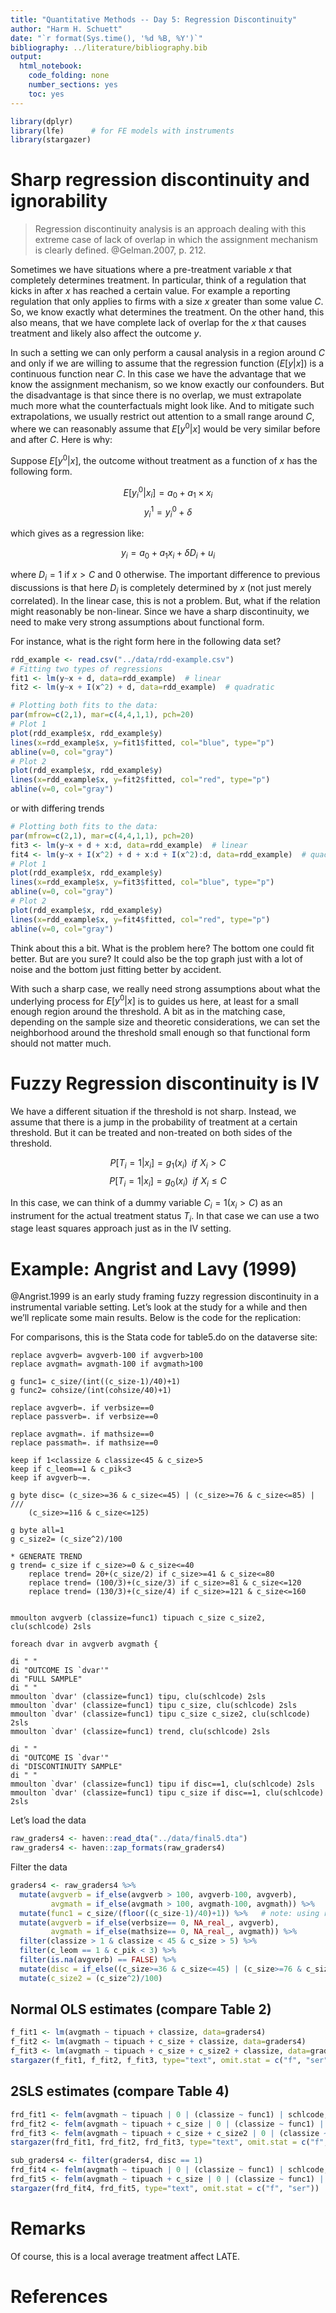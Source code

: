 ```yaml
---
title: "Quantitative Methods -- Day 5: Regression Discontinuity"
author: "Harm H. Schuett"
date: "`r format(Sys.time(), '%d %B, %Y')`"
bibliography: ../literature/bibliography.bib
output: 
  html_notebook: 
    code_folding: none
    number_sections: yes
    toc: yes
---
```


```r
library(dplyr)
library(lfe)      # for FE models with instruments
library(stargazer)
```

# Sharp regression discontinuity and ignorability

> Regression discontinuity analysis is an approach dealing with this extreme case of lack of overlap in which the assignment mechanism is clearly defined. @Gelman.2007, p. 212.

Sometimes we have situations where a pre-treatment variable $x$ that completely determines treatment. In particular, think of a regulation that kicks in after $x$ has reached a certain value. For example a reporting regulation that only applies to firms with a size $x$ greater than some value $C$. So, we know exactly what determines the treatment. On the other hand, this also means, that we have complete lack of overlap for the $x$ that causes treatment and likely also affect the outcome $y$.

In such a setting we can only perform a causal analysis in a region around $C$ and only if we are willing to assume that the regression function ($E[y|x]$) is a continuous function near $C$. In this case we have the advantage that we know the assignment mechanism, so we know exactly our confounders. But the disadvantage is that since there is no overlap, we must extrapolate much more what the counterfactuals might look like. And to mitigate such extrapolations, we usually restrict out attention to a small range around $C$, where we can reasonably assume that $E[y^0|x]$ would be very similar before and after $C$. Here is why:

Suppose $E[y^0|x]$, the outcome without treatment as a function of $x$ has the following form.

$$E[y^0_i|x_i] = a_0 + a_1\times x_i$$
$$y^1_i = y^0_i + \delta$$

which gives as a regression like:

$$y_i = a_0 + a_1 x_i + \delta D_i + u_i$$

where $D_i = 1$ if $x > C$ and $0$ otherwise. The important difference to previous discussions is that here $D_i$ is completely determined by $x$ (not just merely correlated). In the linear case, this is not a problem. But, what if the relation might reasonably be non-linear. Since we have a sharp discontinuity, we need to make very strong assumptions about functional form.

For instance, what is the right form here in the following data set?

```r
rdd_example <- read.csv("../data/rdd-example.csv")
# Fitting two types of regressions
fit1 <- lm(y~x + d, data=rdd_example)  # linear
fit2 <- lm(y~x + I(x^2) + d, data=rdd_example)  # quadratic

# Plotting both fits to the data:
par(mfrow=c(2,1), mar=c(4,4,1,1), pch=20)
# Plot 1
plot(rdd_example$x, rdd_example$y)
lines(x=rdd_example$x, y=fit1$fitted, col="blue", type="p")
abline(v=0, col="gray")
# Plot 2
plot(rdd_example$x, rdd_example$y)
lines(x=rdd_example$x, y=fit2$fitted, col="red", type="p")
abline(v=0, col="gray")
```

or with differing trends

```r
# Plotting both fits to the data:
par(mfrow=c(2,1), mar=c(4,4,1,1), pch=20)
fit3 <- lm(y~x + d + x:d, data=rdd_example)  # linear
fit4 <- lm(y~x + I(x^2) + d + x:d + I(x^2):d, data=rdd_example)  # quadratic
# Plot 1
plot(rdd_example$x, rdd_example$y)
lines(x=rdd_example$x, y=fit3$fitted, col="blue", type="p")
abline(v=0, col="gray")
# Plot 2
plot(rdd_example$x, rdd_example$y)
lines(x=rdd_example$x, y=fit4$fitted, col="red", type="p")
abline(v=0, col="gray")
```

Think about this a bit. What is the problem here? The bottom one could fit better. But are you sure? It could also be the top graph just with a lot of noise and the bottom just fitting better by accident.

With such a sharp case, we really need strong assumptions about what the underlying process for $E[y^0|x]$ is to guides us here, at least for a small enough region around the threshold. A bit as in the matching case, depending on the sample size and theoretic considerations, we can set the neighborhood around the threshold small enough so that functional form should not matter much.

# Fuzzy Regression discontinuity is IV

We have a different situation if the threshold is not sharp. Instead, we assume that there is a jump in the probability of treatment at a certain threshold. But it can be treated and non-treated on both sides of the threshold. 

$$P[T_i=1|x_i] = g_1(x_i) \,\,\, if \,\, X_i > C$$
$$P[T_i=1|x_i] = g_0(x_i) \,\,\, if \,\, X_i \leq C$$

In this case, we can think of a dummy variable $C_i = 1(x_i > C)$ as an instrument for the actual treatment status $T_i$. In that case we can use a two stage least squares approach just as in the IV setting.

# Example: Angrist and Lavy (1999)

@Angrist.1999 is an early study framing fuzzy regression discontinuity in a instrumental variable setting. Let's look at the study for a while and then we'll replicate some main results. Below is the code for the replication:

For comparisons, this is the Stata code for table5.do on the dataverse site:

    replace avgverb= avgverb-100 if avgverb>100
    replace avgmath= avgmath-100 if avgmath>100
    
    g func1= c_size/(int((c_size-1)/40)+1)
    g func2= cohsize/(int(cohsize/40)+1)
    
    replace avgverb=. if verbsize==0
    replace passverb=. if verbsize==0
    
    replace avgmath=. if mathsize==0
    replace passmath=. if mathsize==0
    
    keep if 1<classize & classize<45 & c_size>5
    keep if c_leom==1 & c_pik<3
    keep if avgverb~=.
    
    g byte disc= (c_size>=36 & c_size<=45) | (c_size>=76 & c_size<=85) | ///
    	(c_size>=116 & c_size<=125)
    
    g byte all=1
    g c_size2= (c_size^2)/100
    
    * GENERATE TREND
    g trend= c_size if c_size>=0 & c_size<=40
    	replace trend= 20+(c_size/2) if c_size>=41 & c_size<=80
    	replace trend= (100/3)+(c_size/3) if c_size>=81 & c_size<=120
    	replace trend= (130/3)+(c_size/4) if c_size>=121 & c_size<=160
    
    	
    mmoulton avgverb (classize=func1) tipuach c_size c_size2, clu(schlcode) 2sls
    
    foreach dvar in avgverb avgmath {
    
    di " "
    di "OUTCOME IS `dvar'"
    di "FULL SAMPLE"
    di " "
    mmoulton `dvar' (classize=func1) tipu, clu(schlcode) 2sls
    mmoulton `dvar' (classize=func1) tipu c_size, clu(schlcode) 2sls
    mmoulton `dvar' (classize=func1) tipu c_size c_size2, clu(schlcode) 2sls
    mmoulton `dvar' (classize=func1) trend, clu(schlcode) 2sls
    
    di " "
    di "OUTCOME IS `dvar'"
    di "DISCONTINUITY SAMPLE"
    di " "
    mmoulton `dvar' (classize=func1) tipu if disc==1, clu(schlcode) 2sls
    mmoulton `dvar' (classize=func1) tipu c_size if disc==1, clu(schlcode) 2sls

Let's load the data

```r
raw_graders4 <- haven::read_dta("../data/final5.dta")
raw_graders4 <- haven::zap_formats(raw_graders4)
```

Filter the data
```r
graders4 <- raw_graders4 %>% 
  mutate(avgverb = if_else(avgverb > 100, avgverb-100, avgverb),
         avgmath = if_else(avgmath > 100, avgmath-100, avgmath)) %>% 
  mutate(func1 = c_size/(floor((c_size-1)/40)+1)) %>%   # note: using round instead gives crazy results
  mutate(avgverb = if_else(verbsize== 0, NA_real_, avgverb),
         avgmath = if_else(mathsize== 0, NA_real_, avgmath)) %>% 
  filter(classize > 1 & classize < 45 & c_size > 5) %>% 
  filter(c_leom == 1 & c_pik < 3) %>% 
  filter(is.na(avgverb) == FALSE) %>% 
  mutate(disc = if_else((c_size>=36 & c_size<=45) | (c_size>=76 & c_size<=85) | (c_size>=116 & c_size<=125), 1, 0)) %>% 
  mutate(c_size2 = (c_size^2)/100)
```


## Normal OLS estimates (compare Table 2)

```r
f_fit1 <- lm(avgmath ~ tipuach + classize, data=graders4)
f_fit2 <- lm(avgmath ~ tipuach + c_size + classize, data=graders4)
f_fit3 <- lm(avgmath ~ tipuach + c_size + c_size2 + classize, data=graders4)
stargazer(f_fit1, f_fit2, f_fit3, type="text", omit.stat = c("f", "ser"))
```

## 2SLS estimates (compare Table 4)

```r
frd_fit1 <- felm(avgmath ~ tipuach | 0 | (classize ~ func1) | schlcode, data=graders4)
frd_fit2 <- felm(avgmath ~ tipuach + c_size | 0 | (classize ~ func1) | schlcode, data=graders4)
frd_fit3 <- felm(avgmath ~ tipuach + c_size + c_size2 | 0 | (classize ~ func1) | schlcode, data=graders4)
stargazer(frd_fit1, frd_fit2, frd_fit3, type="text", omit.stat = c("f", "ser"))
```



```r
sub_graders4 <- filter(graders4, disc == 1)
frd_fit4 <- felm(avgmath ~ tipuach | 0 | (classize ~ func1) | schlcode, data=sub_graders4)
frd_fit5 <- felm(avgmath ~ tipuach + c_size | 0 | (classize ~ func1) | schlcode, data=sub_graders4)
stargazer(frd_fit4, frd_fit5, type="text", omit.stat = c("f", "ser"))
```


# Remarks

Of course, this is a local average treatment affect LATE.

# References
